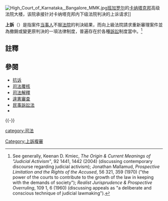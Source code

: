 [[File:High_Court_of_Karnataka,_Bangalore_MMK.jpg|thumb]][[班加罗尔|班加罗尔]]的[[卡纳塔克邦|卡纳塔克邦]]高级法院大楼，该院承接针对卡纳塔克邦内下级法院判决的上诉请求]]
{{legal}}

'''上訴'''（{{lang-en|appeal}}）是指案件[[当事人|当事人]]不服[[法院|法院]]的判決結果，而向上級法院請求重新審理案件並為撤銷或變更原判決的一項法律制度，普遍存在於各種[[訴訟|訴訟]]制度當中。<ref>See generally, Keenan D. Kmiec, ''The Origin & Current Meanings of "Judicial Activism"'', 92 {{smallcaps|Cal. L. Rev.}} 1441, 1442 (2004) (discussing contemporary discourse regarding judicial activism); Jonathan Mallamud, ''Prospective Limitation and the Rights of the Accused'', 56 {{smallcaps|Iowa L.Rev.}} 321, 359 (1970) ("the power of the courts to contribute to the growth of the law in keeping with the demands of society"); ''Realist Jurisprudence & Prospective Overruling'', 109 {{smallcaps|U. Pa. L. Rev.}} 1, 6 (1960) (discussing appeals as "a deliberate and conscious technique of judicial lawmaking").</ref>

==註釋==
{{reflist}}

==參閱==
{{div col|cols=2}}
* [[抗诉|抗诉]]
* [[司法覆核|司法覆核]]
* [[司法解釋|司法解釋]]
* [[違憲審查|違憲審查]]
* [[民事訴訟法|民事訴訟法]]
* {{le|美國上訴程序|Appellate procedure in the United States}}
{{div col end}}
{{-}}
{{法律小作品}}

[[category:司法|category:司法]]
[[Category:上訴複審|Category:上訴複審]]